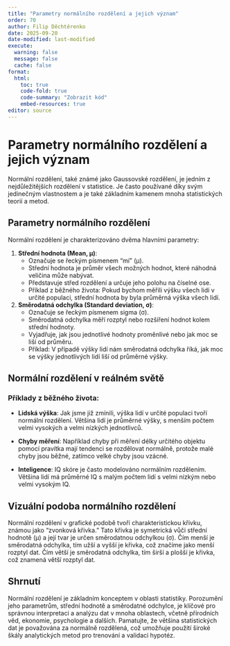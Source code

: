 ```yaml
---
title: "Parametry normálního rozdělení a jejich význam"
order: 70
author: Filip Děchtěrenko
date: 2025-09-20
date-modified: last-modified
execute:
  warning: false
  message: false
  cache: false
format:
  html:
    toc: true
    code-fold: true
    code-summary: "Zobrazit kód"
    embed-resources: true
editor: source
---
```


# Parametry normálního rozdělení a jejich význam

Normální rozdělení, také známé jako Gaussovské rozdělení, je jedním z nejdůležitějších rozdělení v statistice. Je často používané díky svým jedinečným vlastnostem a je také základním kamenem mnoha statistických teorií a metod.

## Parametry normálního rozdělení

Normální rozdělení je charakterizováno dvěma hlavními parametry:

1. **Střední hodnota (Mean, μ)**:
   - Označuje se řeckým písmenem "mí" (μ).
   - Střední hodnota je průměr všech možných hodnot, které náhodná veličina může nabývat.
   - Představuje střed rozdělení a určuje jeho polohu na číselné ose.
   - Příklad z běžného života: Pokud bychom měřili výšku všech lidí v určité populaci, střední hodnota by byla průměrná výška všech lidí.

2. **Směrodatná odchylka (Standard deviation, σ)**:
   - Označuje se řeckým písmenem sigma (σ).
   - Směrodatná odchylka měří rozptyl nebo rozšíření hodnot kolem střední hodnoty.
   - Vyjadřuje, jak jsou jednotlivé hodnoty proměnlivé nebo jak moc se liší od průměru.
   - Příklad: V případě výšky lidí nám směrodatná odchylka říká, jak moc se výšky jednotlivých lidí liší od průměrné výšky.

## Normální rozdělení v reálném světě

### Příklady z běžného života:

- **Lidská výška**: Jak jsme již zmínili, výška lidí v určité populaci tvoří normální rozdělení. Většina lidí je průměrné výšky, s menším počtem velmi vysokých a velmi nízkých jednotlivců.

- **Chyby měření**: Například chyby při měření délky určitého objektu pomocí pravítka mají tendenci se rozdělovat normálně, protože malé chyby jsou běžné, zatímco velké chyby jsou vzácné.

- **Inteligence**: IQ skóre je často modelováno normálním rozdělením. Většina lidí má průměrné IQ s malým počtem lidí s velmi nízkým nebo velmi vysokým IQ.

## Vizuální podoba normálního rozdělení

Normální rozdělení v grafické podobě tvoří charakteristickou křivku, známou jako "zvonková křivka." Tato křivka je symetrická vůči střední hodnotě (μ) a její tvar je určen směrodatnou odchylkou (σ). Čím menší je směrodatná odchylka, tím užší a vyšší je křivka, což značíme jako menší rozptyl dat. Čím větší je směrodatná odchylka, tím širší a plošší je křivka, což znamená větší rozptyl dat.

## Shrnutí

Normální rozdělení je základním konceptem v oblasti statistiky. Porozumění jeho parametrům, střední hodnotě a směrodatné odchylce, je klíčové pro správnou interpretaci a analýzu dat v mnoha oblastech, včetně přírodních věd, ekonomie, psychologie a dalších. Pamatujte, že většina statistických dat je považována za normálně rozdělená, což umožňuje použití široké škály analytických metod pro trenování a validaci hypotéz.



